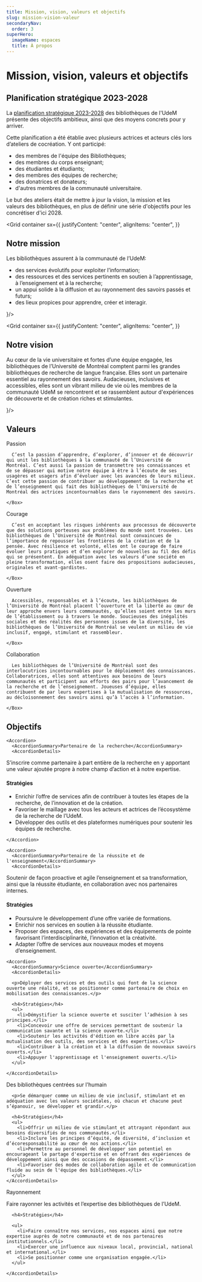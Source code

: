 ```yaml
---
title: Mission, vision, valeurs et objectifs
slug: mission-vision-valeur
secondaryNav:
  order: 3
superHero:
  imageName: espaces
  title: À propos
---
```



# Mission, vision, valeurs et objectifs

## Planification stratégique 2023-2028

La [planification stratégique 2023-2028](/a-propos/planification-strategique.pdf) des bibliothèques de l'UdeM présente des objectifs ambitieux, ainsi que des moyens concrets pour y arriver.

Cette planification a été établie avec plusieurs actrices et acteurs clés lors d’ateliers de cocréation. Y ont participé:

- des membres de l'équipe des Bibliothèques;
- des membres du corps enseignant;
- des étudiantes et étudiants;
- des membres des équipes de recherche;
- des donatrices et donateurs;
- d'autres membres de la communauté universitaire.

Le but des ateliers était de mettre à jour la vision, la mission et les valeurs des bibliothèques, en plus de définir une série d'objectifs pour les concrétiser d'ici 2028.

<Divider />

<Grid 
container
sx={{
    justifyContent: "center",
    alignItems: "center",
  }}
  >
<Grid size={8}>
<h2>Notre mission</h2>
      
<p>Les bibliothèques assurent à la communauté de l’UdeM:</p>

<ul><li>des services évolutifs pour exploiter l’information;</li>
<li>des ressources et des services pertinents en soutien à l’apprentissage, à l’enseignement et à la recherche;</li>
<li>un appui solide à la diffusion et au rayonnement des savoirs passés et futurs;</li>
<li>des lieux propices pour apprendre, créer et interagir.</li></ul>
</Grid>
<Grid size={4}>
<IconInSquare color='vertPale' icon={<TargetIcon color='orange' />}/>
</Grid>
</Grid>

<Divider />

<Grid 
container
sx={{
    justifyContent: "center",
    alignItems: "center",
  }}
  >
<Grid size={8}>
<h2>Notre vision</h2>
      
<p>Au cœur de la vie universitaire et fortes d’une équipe engagée, les bibliothèques de l’Université de Montréal comptent parmi les grandes bibliothèques de recherche de langue française. Elles sont un partenaire essentiel au rayonnement des savoirs. Audacieuses, inclusives et accessibles, elles sont un vibrant milieu de vie où les membres de la communauté UdeM se rencontrent et se rassemblent autour d'expériences de découverte et de création riches et stimulantes.</p>
</Grid>
<Grid size={4}>
<IconInSquare color='bleu100' icon={<BinocularsIcon color='bleuPrincipal' />}/>
</Grid>
</Grid>

<Divider />

## Valeurs

<Grid container spacing={2}>
  <Grid size={{ xs: 12, md: 6 }}>
    <Box
      sx={{
        p:2,
        bgcolor: '#FEE1DE',
        borderRadius: '1rem',
        height: '100%',
      }}
    >
      <Grid container
        sx={{
          alignItems: "center",
        }}
      >
        <Grid size="grow">
          <Typography variant="h3">Passion</Typography>
        </Grid>
        <Grid size="auto">
          <HeartIcon color='#F04E24' size={50} />
        </Grid>
      </Grid>

      C’est la passion d’apprendre, d’explorer, d’innover et de découvrir qui unit les bibliothèques à la communauté de l’Université de Montréal. C’est aussi la passion de transmettre ses connaissances et de se dépasser qui motive notre équipe à être à l’écoute de ses usagères et usagers afin d’évoluer avec les avancées de leurs milieux. C’est cette passion de contribuer au développement de la recherche et de l’enseignement qui fait des bibliothèques de l’Université de Montréal des actrices incontournables dans le rayonnement des savoirs.

    </Box>

  </Grid>
  <Grid size={{ xs: 12, md: 6 }}>
    <Box
      sx={{
        p:2,
        bgcolor: '#FEE1DE',
        borderRadius: '1rem',
        height: '100%',
      }}
    >
      <Grid container
        sx={{
          alignItems: "center",
        }}
      >
        <Grid size="grow">
          <Typography variant="h3">Courage</Typography>
        </Grid>
        <Grid size="auto">
          <MountainsIcon color='#F04E24' size={50} />
        </Grid>
      </Grid>
        
      C’est en acceptant les risques inhérents aux processus de découverte que des solutions porteuses aux problèmes du monde sont trouvées. Les bibliothèques de l’Université de Montréal sont convaincues de l’importance de repousser les frontières de la création et de la pensée. Avec résilience et volonté, elles ont le courage de faire évoluer leurs pratiques et d’en explorer de nouvelles au fil des défis qui se présentent. En adéquation avec les valeurs d’une société en pleine transformation, elles osent faire des propositions audacieuses, originales et avant-gardistes.

    </Box>

  </Grid>
  <Grid size={{ xs: 12, md: 6 }}>
    <Box
      sx={{
        p:2,
        bgcolor: '#FEE1DE',
        borderRadius: '1rem',
        height: '100%',
      }}
    >
      <Grid container
        sx={{
          alignItems: "center",
        }}
      >
        <Grid size="grow">
          <Typography variant="h3">Ouverture</Typography>
        </Grid>
        <Grid size="auto">
          <DoorOpenIcon color='#F04E24' size={50} />
        </Grid>
      </Grid>
        
      Accessibles, responsables et à l’écoute, les bibliothèques de l’Université de Montréal placent l’ouverture et la liberté au cœur de leur approche envers leurs communautés, qu’elles soient entre les murs de l’établissement ou à travers le monde. Soucieuses des inégalités sociales et des réalités des personnes issues de la diversité, les bibliothèques de l’Université de Montréal se veulent un milieu de vie inclusif, engagé, stimulant et rassembleur.

    </Box>

  </Grid>
  <Grid size={{ xs: 12, md: 6 }}>
    <Box
      sx={{
        p:2,
        bgcolor: '#FEE1DE',
        borderRadius: '1rem'
      }}
    >
      <Grid container
        sx={{
          alignItems: "center",
        }}
      >
        <Grid size="grow">
          <Typography variant="h3">Collaboration</Typography>
        </Grid>
        <Grid size="auto">
          <HandshakeIcon color='#F04E24' size={50} />
        </Grid>
      </Grid>
        
      Les bibliothèques de l’Université de Montréal sont des interlocutrices incontournables pour le déploiement des connaissances. Collaboratrices, elles sont attentives aux besoins de leurs communautés et participent aux efforts des pairs pour l’avancement de la recherche et de l’enseignement. Joueuses d’équipe, elles contribuent de par leurs expertises à la mutualisation de ressources, au décloisonnement des savoirs ainsi qu’à l’accès à l’information.

    </Box>

  </Grid>

</Grid>

<Divider />

## Objectifs

<AccordionGroup>

    <Accordion>
      <AccordionSummary>Partenaire de la recherche</AccordionSummary>
      <AccordionDetails>

<p>S’inscrire comme partenaire à part entière de la recherche en y apportant une valeur ajoutée propre à notre champ d’action et à notre expertise.</p>

<h4>Stratégies</h4>

<ul>
<li>Enrichir l’offre de services afin de contribuer à toutes les étapes de la recherche, de l’innovation et de la création.</li>
<li>Favoriser le maillage avec tous les acteurs et actrices de l’écosystème de la recherche de l’UdeM.</li>
<li>Développer des outils et des plateformes numériques pour soutenir les équipes de recherche.</li>
</ul>

</AccordionDetails>

    </Accordion>

    <Accordion>
      <AccordionSummary>Partenaire de la réussite et de l'enseignement</AccordionSummary>
      <AccordionDetails>
<p>Soutenir de façon proactive et agile l’enseignement et sa transformation, ainsi que la réussite étudiante, en collaboration avec nos partenaires internes.</p>

<h4>Stratégies</h4>
<ul>
<li>Poursuivre le développement d’une offre variée de formations.</li>
<li>Enrichir nos services en soutien à la réussite étudiante.</li>
<li>Proposer des espaces, des expériences et des équipements de pointe favorisant l’interdisciplinarité, l’innovation et la créativité.</li>
<li>Adapter l’offre de services aux nouveaux modes et moyens d’enseignement.</li>
</ul>
</AccordionDetails>
    </Accordion>

    <Accordion>
      <AccordionSummary>Science ouverte</AccordionSummary>
      <AccordionDetails>
      
      <p>Déployer des services et des outils qui font de la science ouverte une réalité, et se positionner comme partenaire de choix en mobilisation des connaissances.</p>

      <h4>Stratégies</h4>
      <ul>
        <li>Démystifier la science ouverte et susciter l’adhésion à ses principes.</li>
        <li>Concevoir une offre de services permettant de soutenir la communication savante et la science ouverte.</li>
        <li>Soutenir les activités d'édition en libre accès par la mutualisation des outils, des services et des expertises.</li>
        <li>Contribuer à la création et à la diffusion de nouveaux savoirs ouverts.</li>
        <li>Appuyer l'apprentissage et l'enseignement ouverts.</li>
      </ul>

    </AccordionDetails>
  </Accordion>

  <Accordion>
    <AccordionSummary>Des bibliothèques centrées sur l'humain</AccordionSummary>
    <AccordionDetails>

      <p>Se démarquer comme un milieu de vie inclusif, stimulant et en adéquation avec les valeurs sociétales, où chacun et chacune peut s’épanouir, se développer et grandir.</p>

      <h4>Stratégies</h4>
      <ul>
        <li>Offrir un milieu de vie stimulant et attrayant répondant aux besoins diversifiés de nos communautés.</li>
        <li>Inclure les principes d’équité, de diversité, d’inclusion et d’écoresponsabilité au cœur de nos actions.</li>
        <li>Permettre au personnel de développer son potentiel en encourageant le partage d'expertise et en offrant des expériences de développement ainsi que des occasions de dépassement.</li>
        <li>Favoriser des modes de collaboration agile et de communication fluide au sein de l'équipe des bibliothèques.</li>
      </ul>
    </AccordionDetails>
  </Accordion>

  <Accordion>
    <AccordionSummary>Rayonnement</AccordionSummary>
    <AccordionDetails>
      <p>Faire rayonner les activités et l’expertise des bibliothèques de l’UdeM.</p>

      <h4>Stratégies</h4>

      <ul>
        <li>Faire connaître nos services, nos espaces ainsi que notre expertise auprès de notre communauté et de nos partenaires institutionnels.</li>
        <li>Exercer une influence aux niveaux local, provincial, national et international.</li>
        <li>Se positionner comme une organisation engagée.</li>
      </ul>

    </AccordionDetails>
  </Accordion>

</AccordionGroup>



